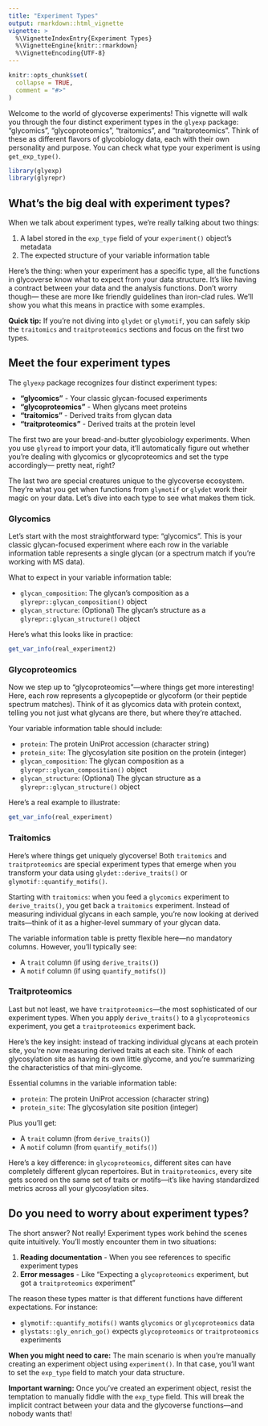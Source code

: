 ```yaml
---
title: "Experiment Types"
output: rmarkdown::html_vignette
vignette: >
  %\VignetteIndexEntry{Experiment Types}
  %\VignetteEngine{knitr::rmarkdown}
  %\VignetteEncoding{UTF-8}
---
```


```r
knitr::opts_chunk$set(
  collapse = TRUE,
  comment = "#>"
)
```

Welcome to the world of glycoverse experiments! This vignette will walk you through 
the four distinct experiment types in the `glyexp` package: "glycomics", 
"glycoproteomics", "traitomics", and "traitproteomics". Think of these as 
different flavors of glycobiology data, each with their own personality and 
purpose. You can check what type your experiment is using `get_exp_type()`.

```r
library(glyexp)
library(glyrepr)
```

## What's the big deal with experiment types?

When we talk about experiment types, we're really talking about two things:

1. A label stored in the `exp_type` field of your `experiment()` object's metadata
2. The expected structure of your variable information table

Here's the thing: when your experiment has a specific type, all the functions 
in glycoverse know what to expect from your data structure. It's like having 
a contract between your data and the analysis functions. Don't worry though—
these are more like friendly guidelines than iron-clad rules. We'll show you 
what this means in practice with some examples.

**Quick tip:** If you're not diving into `glydet` or `glymotif`, you can 
safely skip the `traitomics` and `traitproteomics` sections and focus on 
the first two types.

## Meet the four experiment types

The `glyexp` package recognizes four distinct experiment types:

- **"glycomics"** - Your classic glycan-focused experiments
- **"glycoproteomics"** - When glycans meet proteins  
- **"traitomics"** - Derived traits from glycan data
- **"traitproteomics"** - Derived traits at the protein level

The first two are your bread-and-butter glycobiology experiments. When you 
use `glyread` to import your data, it'll automatically figure out whether 
you're dealing with glycomics or glycoproteomics and set the type accordingly—
pretty neat, right?

The last two are special creatures unique to the glycoverse ecosystem. They're 
what you get when functions from `glymotif` or `glydet` work their magic on 
your data. Let's dive into each type to see what makes them tick.

### Glycomics

Let's start with the most straightforward type: "glycomics". This is your 
classic glycan-focused experiment where each row in the variable information 
table represents a single glycan (or a spectrum match if you're working with MS data).

What to expect in your variable information table:

- `glycan_composition`: The glycan's composition as a `glyrepr::glycan_composition()` object
- `glycan_structure`: (Optional) The glycan's structure as a `glyrepr::glycan_structure()` object

Here's what this looks like in practice:

```r
get_var_info(real_experiment2)
```

### Glycoproteomics

Now we step up to "glycoproteomics"—where things get more interesting! Here, 
each row represents a glycopeptide or glycoform (or their peptide spectrum 
matches). Think of it as glycomics data with protein context, telling you 
not just what glycans are there, but where they're attached.

Your variable information table should include:

- `protein`: The protein UniProt accession (character string)
- `protein_site`: The glycosylation site position on the protein (integer)
- `glycan_composition`: The glycan composition as a `glyrepr::glycan_composition()` object
- `glycan_structure`: (Optional) The glycan structure as a `glyrepr::glycan_structure()` object

Here's a real example to illustrate:

```r
get_var_info(real_experiment)
```

### Traitomics

Here's where things get uniquely glycoverse! Both `traitomics` and 
`traitproteomics` are special experiment types that emerge when you 
transform your data using `glydet::derive_traits()` or 
`glymotif::quantify_motifs()`.

Starting with `traitomics`: when you feed a `glycomics` experiment to 
`derive_traits()`, you get back a `traitomics` experiment. Instead of 
measuring individual glycans in each sample, you're now looking at 
derived traits—think of it as a higher-level summary of your glycan data.

The variable information table is pretty flexible here—no mandatory columns. 
However, you'll typically see:

- A `trait` column (if using `derive_traits()`)
- A `motif` column (if using `quantify_motifs()`)

### Traitproteomics

Last but not least, we have `traitproteomics`—the most sophisticated of our 
experiment types. When you apply `derive_traits()` to a `glycoproteomics` 
experiment, you get a `traitproteomics` experiment back. 

Here's the key insight: instead of tracking individual glycans at each 
protein site, you're now measuring derived traits at each site. Think of 
each glycosylation site as having its own little glycome, and you're 
summarizing the characteristics of that mini-glycome.

Essential columns in the variable information table:

- `protein`: The protein UniProt accession (character string)  
- `protein_site`: The glycosylation site position (integer)

Plus you'll get:

- A `trait` column (from `derive_traits()`)
- A `motif` column (from `quantify_motifs()`)

Here's a key difference: in `glycoproteomics`, different sites can have 
completely different glycan repertoires. But in `traitproteomics`, every 
site gets scored on the same set of traits or motifs—it's like having 
standardized metrics across all your glycosylation sites.

## Do you need to worry about experiment types?

The short answer? Not really! Experiment types work behind the scenes quite 
intuitively. You'll mostly encounter them in two situations:

1. **Reading documentation** - When you see references to specific experiment types
2. **Error messages** - Like "Expecting a `glycoproteomics` experiment, but got a `traitproteomics` experiment"

The reason these types matter is that different functions have different expectations.
For instance:

- `glymotif::quantify_motifs()` wants `glycomics` or `glycoproteomics` data  
- `glystats::gly_enrich_go()` expects `glycoproteomics` or `traitproteomics` experiments

**When you might need to care:** The main scenario is when you're manually 
creating an experiment object using `experiment()`. In that case, you'll 
want to set the `exp_type` field to match your data structure.

**Important warning:** Once you've created an experiment object, resist the 
temptation to manually fiddle with the `exp_type` field. This will break 
the implicit contract between your data and the glycoverse functions—and 
nobody wants that!